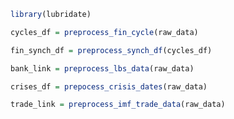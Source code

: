 
```r

library(lubridate)

```


<!-- Construct Country level data frame -->

```r

cycles_df = preprocess_fin_cycle(raw_data)

fin_synch_df = preprocess_synch_df(cycles_df)

```

```r

bank_link = preprocess_lbs_data(raw_data)

```

```r

crises_df = prepocess_crisis_dates(raw_data)

```

```r

trade_link = preprocess_imf_trade_data(raw_data)

```

```r



```


